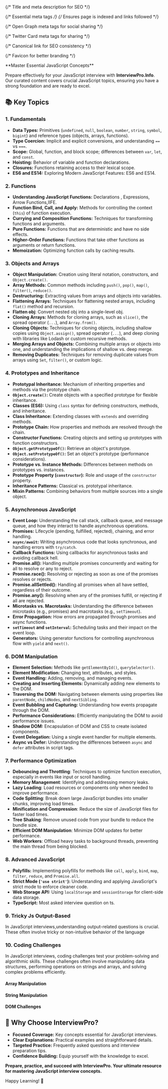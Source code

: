 

<Head>
  {/* Title and meta description for SEO */}
  <title>InterviewPro - Master JavaScript Interview Preparation</title>
  <meta name="description" content="Ace your JavaScript interview with InterviewPro. Learn core concepts like data types, functions, prototypes, async programming, and more with targeted, in-depth explanations." />
  
  {/* Essential meta tags */}
  <meta name="keywords" content="JavaScript, interview preparation, core concepts, functions, prototypes, asynchronous JavaScript, ES6, DOM manipulation, closures, hoisting, performance optimization" />
  <meta name="viewport" content="width=device-width, initial-scale=1.0, maximum-scale=1" />
  <meta name="author" content="InterviewPro" />
  <meta name="robots" content="index, follow" /> {/* Ensures page is indexed and links followed */}

  {/* Open Graph meta tags for social sharing */}
  <meta property="og:title" content="InterviewPro - Master JavaScript Interview Preparation" />
  <meta property="og:description" content="Boost your interview skills with deep dives into JavaScript concepts. Learn about functions, closures, async programming, and more." />
  <meta property="og:image" content="/images/js-interview.png" />
  <meta property="og:url" content="https://interviewpro.com/javascript" />
  <meta property="og:type" content="website" />
  <meta property="og:locale" content="en_US" />
  
  {/* Twitter Card meta tags for sharing */}
  <meta name="twitter:card" content="summary_large_image" />
  <meta name="twitter:title" content="InterviewPro - Master JavaScript Interview Preparation" />
  <meta name="twitter:description" content="Comprehensive guide for JavaScript interview preparation with InterviewPro. Learn about essential JavaScript concepts and ace your next interview." />
  <meta name="twitter:image" content="https://interviewpro.com/images/js-interview.png" />
  
  {/* Canonical link for SEO consistency */}
  <link rel="canonical" href="https://interviewpro.com/javascript" />
  
  {/* Favicon for better branding */}
  <link rel="icon" href="/favicon.ico" />
</Head>


<p className="text-center text-3xl font-bold my-6">**Master Essential JavaScript Concepts**</p>

Prepare effectively for your JavaScript interview with **InterviewPro.Info**. Our curated content covers crucial JavaScript topics, ensuring you have a strong foundation and are ready to excel.

## 📚 Key Topics

### **1. Fundamentals**

- **Data Types:** Primitives (`undefined`, `null`, `boolean`, `number`, `string`, `symbol`, `bigint`) and reference types (objects, arrays, functions).
- **Type Coercion:** Implicit and explicit conversions, and understanding `==` vs `===`.
- **Scope:** Global, function, and block scope; differences between `var`, `let`, and `const`.
- **Hoisting:** Behavior of variable and function declarations.
- **Closures:** Functions retaining access to their lexical scope.
- **ES6 and ES14:** Exploring Modern JavaScript Features: ES6 and ES14.

### **2. Functions**

- **Understanding JavaScript Functions:** Declarations , Expressions, Arrow Functions,IIFE.
- **Function Bind, Call, and Apply:** Methods for controlling the context (`this`) of function execution.
- **Currying and Composition Functions:** Techniques for transforming functions and arguments.
- **Pure Functions:** Functions that are deterministic and have no side effects.
- **Higher-Order Functions:** Functions that take other functions as arguments or return functions.
- **Memoization:** Optimizing function calls by caching results.


### **3. Objects and Arrays**

- **Object Manipulation:** Creation using literal notation, constructors, and `Object.create()`.
- **Array Methods:** Common methods including `push()`, `pop()`, `map()`, `filter()`, `reduce()`.
- **Destructuring:** Extracting values from arrays and objects into variables.
- **Flattening Arrays:** Techniques for flattening nested arrays, including `flat()` method and recursion.
- **Flatten obj**:  Convert nested obj into a single-level obj.
- **Cloning Arrays:** Methods for cloning arrays, such as `slice()`, the spread operator (`...`), and `Array.from()`.
- **Cloning Objects:** Techniques for cloning objects, including shallow copies using `Object.assign()`, spread operator (`...`), and deep cloning with libraries like Lodash or custom recursive methods.
- **Merging Arrays and Objects:** Combining multiple arrays or objects into one, and understanding the implications of shallow vs. deep merge.
- **Removing Duplicates:** Techniques for removing duplicate values from arrays using `Set`, `filter()`, or custom logic.

### **4. Prototypes and Inheritance**

- **Prototypal Inheritance:** Mechanism of inheriting properties and methods via the prototype chain.
- **`Object.create()`:** Create objects with a specified prototype for flexible inheritance.
- **Classes (ES6):** Using `class` syntax for defining constructors, methods, and inheritance.
- **Class Inheritance:** Extending classes with `extends` and overriding methods.
- **Prototype Chain:** How properties and methods are resolved through the chain.
- **Constructor Functions:** Creating objects and setting up prototypes with function constructors.
- **`Object.getPrototypeOf()`:** Retrieve an object's prototype.
- **`Object.setPrototypeOf()`:** Set an object's prototype (performance considerations).
- **Prototype vs. Instance Methods:** Differences between methods on prototypes vs. instances.
- **Prototype Property (`constructor`):** Role and usage of the `constructor` property.
- **Inheritance Patterns:** Classical vs. prototypal inheritance.
- **Mixin Patterns:** Combining behaviors from multiple sources into a single object.


### **5. Asynchronous JavaScript**

- **Event Loop:** Understanding the call stack, callback queue, and message queue, and how they interact to handle asynchronous operations.
- **Promises:** Lifecycle (pending, fulfilled, rejected), chaining, and error handling.
- **`async/await`:** Writing asynchronous code that looks synchronous, and handling errors with `try/catch`.
- **Callback Functions:** Using callbacks for asynchronous tasks and avoiding callback hell.
- **Promise.all():** Handling multiple promises concurrently and waiting for all to resolve or any to reject.
- **Promise.race():** Resolving or rejecting as soon as one of the promises resolves or rejects.
- **Promise.allSettled():** Handling all promises when all have settled, regardless of their outcome.
- **Promise.any():** Resolving when any of the promises fulfill, or rejecting if all are rejected.
- **Microtasks vs. Macrotasks:** Understanding the difference between microtasks (e.g., promises) and macrotasks (e.g., `setTimeout`).
- **Error Propagation:** How errors are propagated through promises and async functions.
- **`setTimeout` and `setInterval`:** Scheduling tasks and their impact on the event loop.
- **Generators:** Using generator functions for controlling asynchronous flow with `yield` and `next()`.

### **6. DOM Manipulation**

- **Element Selection:** Methods like `getElementById()`, `querySelector()`.
- **Element Modification:** Changing text, attributes, and styles.
- **Event Handling:** Adding, removing, and managing events.
- **Creating and Inserting Elements:** Dynamically adding new elements to the DOM.
- **Traversing the DOM:** Navigating between elements using properties like `parentNode`, `childNodes`, and `nextSibling`.
- **Event Bubbling and Capturing:** Understanding how events propagate through the DOM.
- **Performance Considerations:** Efficiently manipulating the DOM to avoid performance issues.
- **Shadow DOM:** Encapsulation of DOM and CSS to create isolated components.
- **Event Delegation:** Using a single event handler for multiple elements.
- **Async vs Defer:** Understanding the differences between `async` and `defer` attributes in script tags.

### **7. Performance Optimization**

- **Debouncing and Throttling**: Techniques to optimize function execution, especially in events like input or scroll handling.
- **Memory Management**: Identifying and addressing memory leaks.
- **Lazy Loading**: Load resources or components only when needed to improve performance.
- **Code Splitting**: Break down large JavaScript bundles into smaller chunks, improving load times.
- **Minification and Compression**: Reduce the size of JavaScript files for faster load times.
- **Tree Shaking**: Remove unused code from your bundle to reduce the bundle size.
- **Efficient DOM Manipulation**: Minimize DOM updates for better performance.
- **Web Workers**: Offload heavy tasks to background threads, preventing the main thread from being blocked.


### **8. Advanced JavaScript**

- **Polyfills:** Implementing polyfills for methods like `call`, `apply`, `bind`, `map`, `filter`, `reduce`, and `Promise.all`.
- **Strict Mode (`'use strict'`):** Understanding and applying JavaScript's strict mode to enforce cleaner code.
- **Web Storage API:** Using `localStorage` and `sessionStorage` for client-side data storage.
- **TypeScript:**  Most asked interview question on ts.

### **9. Tricky Js Output-Based**
 In JavaScript interviews,understanding output-related questions is crucial.
 These often involve tricky or non-intuitive behavior of the language

### **10. Coding Challenges**

In JavaScript interviews, coding challenges test your problem-solving and algorithmic skills. These challenges often involve manipulating data structures, performing operations on strings and arrays, and solving complex problems efficiently.

 #### **Array Manipulation**
 #### **String Manipulation**
 #### **DOM Challenges**




## 🌟 Why Choose InterviewPro?

- **Focused Coverage:** Key concepts essential for JavaScript interviews.
- **Clear Explanations:** Practical examples and straightforward details.
- **Targeted Practice:** Frequently asked questions and interview preparation tips.
- **Confidence Building:** Equip yourself with the knowledge to excel.

**Prepare, practice, and succeed with **InterviewPro**. Your ultimate resource for mastering JavaScript interview concepts.**


Happy Learning! 🚀
